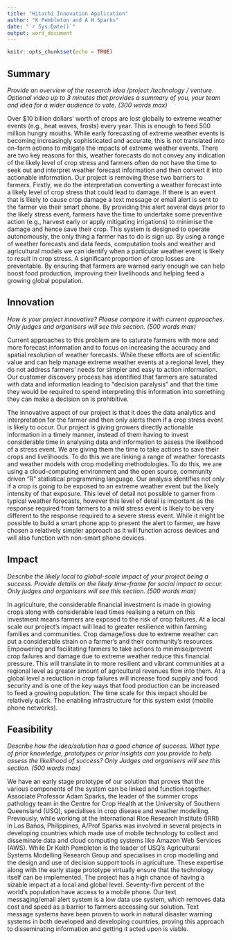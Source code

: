 ```yaml
---
title: "Hitachi Innovation Application"
author: "K Pembleton and A H Sparks"
date: "`r Sys.Date()`"
output: word_document
---
```


```r
knitr::opts_chunk$set(echo = TRUE)
```

## Summary
*Provide an overview of the research idea /project /technology / venture.
Optional video up to 3 minutes that provides a summary of you, your team and
idea for a wider audience to vote. (300 words max)*

Over $10 billion dollars’ worth of crops are lost globally to extreme weather
events (e.g., heat waves, frosts) every year. This is enough to feed 500 million
hungry mouths. While early forecasting of extreme weather events is becoming 
increasingly sophisticated and accurate, this is not translated into on-farm
actions to mitigate the impacts of extreme weather events. There are two key
reasons for this, weather forecasts do not convey any indication of the likely
level of crop stress and farmers often do not have the time to seek out and
interpret weather forecast information and then convert it into actionable
information. Our project is removing these two barriers to farmers. Firstly, we
do the interpretation converting a weather forecast into a likely level of crop
stress that could lead to damage. If there is an event that is likely to cause
crop damage a text message or email alert is sent to the farmer via their smart
phone. By providing this alert several days prior to the likely stress event,
farmers have the time to undertake some preventive action (e.g., harvest early
or apply mitigating irrigations) to minimise the damage and hence save their
crop. This system is designed to operate autonomously, the only thing a farmer
has to do is sign up. By using a range of weather forecasts and data feeds,
computation tools and weather and agricultural models we can identify when a
particular weather event is likely to result in crop stress. A significant
proportion of crop losses are preventable. By ensuring that farmers are warned
early enough we can help boost food production, improving their livelihoods and
helping feed a growing global population.

## Innovation
*How is your project innovative? Please compare it with current approaches. Only
judges and organisers will see this section. (500 words max)*

Current approaches to this problem are to saturate farmers with more and more
forecast information and to focus on increasing the accuracy and spatial
resolution of weather forecasts. While these efforts are of scientific value
and can help manage extreme weather events at a regional level, they do not
address farmers' needs for simpler and easy to action information. Our customer
discovery process has identified that farmers are saturated with data and
information leading to “decision paralysis” and that the time they would be
required to spend interpreting this information into something they can make a
decision on is prohibitive.

The innovative aspect of our project is that it does the data analytics and
interpretation for the farmer and then only alerts them if a crop stress event
is likely to occur. Our project is giving growers directly actionable
information in a timely manner, instead of them having to invest considerable
time in analysing data and information to assess the likelihood of a stress
event. We are giving them the time to take actions to save their crops and
livelihoods. To do this we are linking a range of weather forecasts and weather
models with crop modelling methodologies. To do this, we are using a
cloud-computing environment and the open source, community driven “R”
statistical programming language. Our analysis identifies not only if a crop is
going to be exposed to an extreme weather event but the likely intensity of that
exposure. This level of detail not possible to garner from typical weather
forecasts, however this level of detail is important as the response required
from farmers to a mild stress event is likely to be very different to the
response required to a severe stress event. While it might be possible to build
a smart phone app to present the alert to farmer, we have chosen a relatively
simpler approach as it will function across devices and will also function with
non-smart phone devices.

## Impact
*Describe the likely local to global-scale impact of your project being a
success. Provide details on the likely time-frame for social impact to
occur. Only judges and organisers will see this section. (500 words max)*

In agriculture, the considerable financial investment is made in growing crops
along with considerable lead times realising a return on this investment means
farmers are exposed to the risk of crop failures. At a local scale our project's
impact will lead to greater resilience within farming families and communities.
Crop damage/loss due to extreme weather can put a considerable strain on a
farmer’s and their community’s resources. Empowering and facilitating farmers to
take actions to minimise/prevent crop failures and damage due to extreme weather
reduce this financial pressure. This will translate in to more resilient and
vibrant communities at a regional level as greater amount of agricultural
revenues flow into them. At a global level a reduction in crop failures will
increase food supply and food security and is one of the key ways that food
production can be increased to feed a growing population.  The time scale for
this impact should be relatively quick. The enabling infrastructure for this
system exist (mobile phone networks).

## Feasibility
*Describe how the idea/solution has a good chance of success. What type of prior
knowledge, prototypes or prior insights can you provide to help assess the
likelihood of success? Only Judges and organisers will see this section.
(500 words max)*

We have an early stage prototype of our solution that proves that the various
components of the system can be linked and function together. Associate
Professor Adam Sparks, the leader of the summer crops pathology team in the
Centre for Crop Health at the University of Southern Queensland (USQ),
specialises in crop disease and weather modelling. Previously, while working at
the International Rice Research Institute (IRRI) in Los Baños, Philippines,
A/Prof Sparks was involved in several projects in developing countries which
made use of mobile technology to collect and disseminate data and cloud
computing systems like Amazon Web Services (AWS). While Dr Keith Pembleton is
the leader of USQ’s Agricultural Systems Modelling Research Group and
specialises in crop modelling and the design and use of decision support tools
in agriculture. These expertise along with the early stage prototype virtually
ensure that the technology itself can be implemented. The project has a high
chance of having a sizable impact at a local and global level. Seventy-five
percent of the world’s population have access to a mobile phone. Our text
messaging/email alert system is a low data use system, which removes data cost
and speed as a barrier to farmers accessing our solution. Text message systems
have been proven to work in natural disaster warning systems in both developed
and developing countries, proving this approach to disseminating information and
getting it acted upon is viable.
